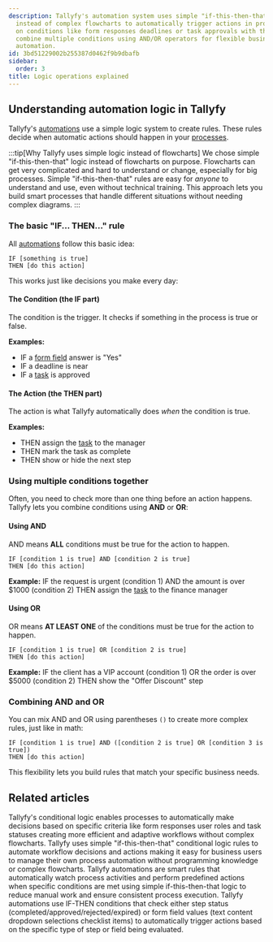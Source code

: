 ```yaml
---
description: Tallyfy's automation system uses simple "if-this-then-that" logic rules
  instead of complex flowcharts to automatically trigger actions in processes based
  on conditions like form responses deadlines or task approvals with the ability to
  combine multiple conditions using AND/OR operators for flexible business workflow
  automation.
id: 3bd51229002b255387d0462f9b9dbafb
sidebar:
  order: 3
title: Logic operations explained
---
```


## Understanding automation logic in Tallyfy

Tallyfy's [automations](/products/pro/documenting/templates/automations/) use a simple logic system to create rules. These rules decide when automatic actions should happen in your [processes](/products/pro/tracking-and-tasks/processes/).

:::tip[Why Tallyfy uses simple logic instead of flowcharts]
We chose simple "if-this-then-that" logic instead of flowcharts on purpose. Flowcharts can get very complicated and hard to understand or change, especially for big processes. Simple "if-this-then-that" rules are easy for *anyone* to understand and use, even without technical training. This approach lets you build smart processes that handle different situations without needing complex diagrams.
:::

### The basic "IF... THEN..." rule

All [automations](/products/pro/documenting/templates/automations/) follow this basic idea:

```
IF [something is true]
THEN [do this action]
```

This works just like decisions you make every day:

#### The Condition (the IF part)
The condition is the trigger. It checks if something in the process is true or false.

**Examples:**
- IF a [form field](/products/pro/tracking-and-tasks/tasks/what-are-form-fields-in-tallyfy/) answer is "Yes"
- IF a deadline is near
- IF a [task](/products/pro/tracking-and-tasks/tasks/) is approved

#### The Action (the THEN part)
The action is what Tallyfy automatically does *when* the condition is true.

**Examples:**
- THEN assign the [task](/products/pro/tracking-and-tasks/tasks/) to the manager
- THEN mark the task as complete
- THEN show or hide the next step

### Using multiple conditions together

Often, you need to check more than one thing before an action happens. Tallyfy lets you combine conditions using **AND** or **OR**:

#### Using AND
AND means **ALL** conditions must be true for the action to happen.

```
IF [condition 1 is true] AND [condition 2 is true]
THEN [do this action]
```

**Example:**
IF the request is urgent (condition 1)
AND the amount is over $1000 (condition 2)
THEN assign the [task](/products/pro/tracking-and-tasks/tasks/) to the finance manager

#### Using OR
OR means **AT LEAST ONE** of the conditions must be true for the action to happen.

```
IF [condition 1 is true] OR [condition 2 is true]
THEN [do this action]
```

**Example:**
IF the client has a VIP account (condition 1)
OR the order is over $5000 (condition 2)
THEN show the "Offer Discount" step

### Combining AND and OR

You can mix AND and OR using parentheses `()` to create more complex rules, just like in math:

```
IF [condition 1 is true] AND ([condition 2 is true] OR [condition 3 is true])
THEN [do this action]
```

This flexibility lets you build rules that match your specific business needs.


## Related articles
<CardGrid>
<LinkTitleCard header="<b>Automations > Conditionals</b>" href="/products/pro/documenting/templates/automations/conditionals/" > Tallyfy's conditional logic enables processes to automatically make decisions based on specific criteria like form responses user roles and task statuses creating more efficient and adaptive workflows without complex flowcharts. </LinkTitleCard>
<LinkTitleCard header="<b>Features > If-this-then-that</b>" href="/products/pro/tutorials/features/if-this-then-that/" > Tallyfy uses simple "if-this-then-that" conditional logic rules to automate workflow decisions and actions making it easy for business users to manage their own process automation without programming knowledge or complex flowcharts. </LinkTitleCard>
<LinkTitleCard header="<b>Templates > Automations</b>" href="/products/pro/documenting/templates/automations/" > Tallyfy automations are smart rules that automatically watch process activities and perform predefined actions when specific conditions are met using simple if-this-then-that logic to reduce manual work and ensure consistent process execution. </LinkTitleCard>
<LinkTitleCard header="<b>Conditionals > Conditionals (IF) explained</b>" href="/products/pro/documenting/templates/automations/conditionals/conditionals-explained/" > Tallyfy automations use IF-THEN conditions that check either step status (completed/approved/rejected/expired) or form field values (text content dropdown selections checklist items) to automatically trigger actions based on the specific type of step or field being evaluated. </LinkTitleCard>
</CardGrid>